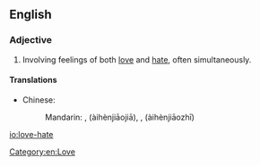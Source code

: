 ==English==
{{wikipedia|love-hate relationship}}

===Adjective===
{{en-adj|-}}

# {{context|of a relationship|lang=en}} Involving feelings of both [[love]] and [[hate]], often simultaneously.

====Translations====
{{trans-top}}
* Chinese:
*: Mandarin: {{Hani|[[愛]][[恨]][[交加]]}}, {{Hani|[[爱]][[恨]][[交加]]}} (àihènjiāojiā), {{Hani|[[愛]][[恨]][[交織]]}}, {{Hani|[[爱]][[恨]][[交织]]}} (àihènjiāozhī)
{{trans-mid}}
{{trans-bottom}}

[[Category:en:Love]] 

[[io:love-hate]]